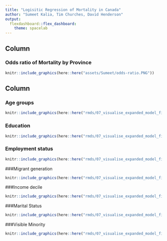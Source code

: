```yaml
---
title: "Logisitic Regression of Mortality in Canada"
author: "Sumeet Kalia, Tim Churches, David Henderson"
output: 
  flexdashboard::flex_dashboard:
    theme: spacelab
---
```

    
Column 
-------------------------------------
    
### Odds ratio of Mortality by Province
    
```r
knitr::include_graphics(here::here("assets/Sumeet/odds-ratio.PNG"))
```
   
Column {.tabset}
-------------------------------------
   
### Age groups

```r
knitr::include_graphics(here::here("rmds/07_visualise_expanded_model_files/figure-html/expglm_age_grp-1.png"))
```   
 
### Education
    
```r
knitr::include_graphics(here::here("rmds/07_visualise_expanded_model_files/figure-html/expglm_ed-1.png"))
```

### Employment status

```r
knitr::include_graphics(here::here("rmds/07_visualise_expanded_model_files/figure-html/expglm_employ-1.png"))
```

###Migrant generation

```r
knitr::include_graphics(here::here("rmds/07_visualise_expanded_model_files/figure-html/expglm_gen-1.png"))
```

###Income decile

```r
knitr::include_graphics(here::here("rmds/07_visualise_expanded_model_files/figure-html/expglm_loinc_decile-1.png"))
```

###Marital Status

```r
knitr::include_graphics(here::here("rmds/07_visualise_expanded_model_files/figure-html/expglm_mar-1.png"))
```

###Visible Minority

```r
knitr::include_graphics(here::here("rmds/07_visualise_expanded_model_files/figure-html/expglm_visible_minority-1.png"))
```









